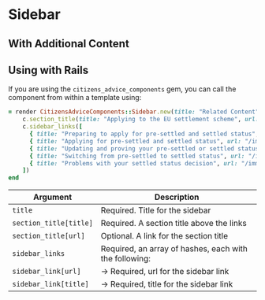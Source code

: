 
# Sidebar

<Preview>
  <Story id="components-sidebar--example" />
</Preview>

## With Additional Content

<Preview>
  <Story id="components-sidebar--with-additional-content" />
</Preview>

## Using with Rails

If you are using the `citizens_advice_components` gem, you can call the component from within a template using:

```rb
= render CitizensAdviceComponents::Sidebar.new(title: "Related Content") do |c|
    c.section_title(title: "Applying to the EU settlement scheme", url: "/immigration#h-applying-to-the-eu-settlement-scheme")
    c.sidebar_links([
      { title: "Preparing to apply for pre-settled and settled status", url: "/immigration/preparing-to-apply-for-pre-settled-and-settled-status" },
      { title: "Applying for pre-settled and settled status", url: "/immigration/applying-for-settled-status" },
      { title: "Updating and proving your pre-settled or settled status", url: "/immigration/viewing-your-pre-settled-or-settled-status" },
      { title: "Switching from pre-settled to settled status", url: "/immigration/switching-from-pre-settled-to-settled-status" },
      { title: "Problems with your settled status decision", url: "/immigration/problems-with-your-settled-status-decision" }
    ])
end
```

| Argument               | Description                                            |
| ---------------------- | ------------------------------------------------------ |
| `title`                | Required. Title for the sidebar                        |
| `section_title[title]` | Required. A section title above the links              |
| `section_title[url]`   | Optional. A link for the section title                 |
| `sidebar_links`        | Required, an array of hashes, each with the following: |
| `sidebar_link[url]`    | → Required, url for the sidebar link                   |
| `sidebar_link[title]`  | → Required, title for the sidebar link                 |
